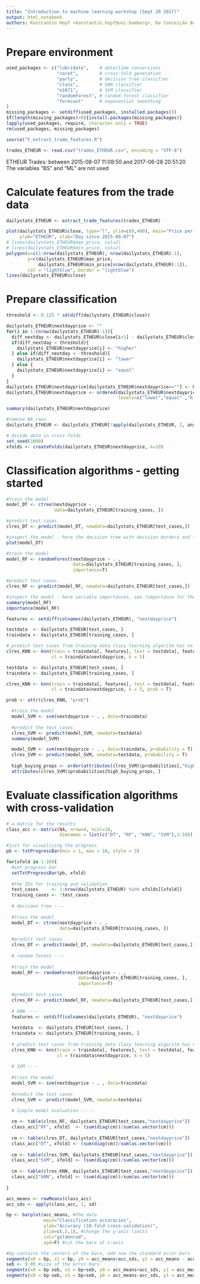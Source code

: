 ```yaml
---
title: "Introduction to machine learning workshop (Sept 20 2017)"
output: html_notebook
authors: Konstantin Hopf <konstantin.hopf@uni-bamberg>, Da Conceição Barata  Filipe <fbarata@ethz.ch>
---
```


# Prepare environment 
```r
used_packages <- c("lubridate",    # date/time conversions
                   "caret",        # cross-fold generation
                   "party",        # decision tree classifier
                   "class",        # kNN classifier
                   "e1071",        # SVM classifier
                   "randomForest", # random forest classifier
                   "forecast"      # exponential smoothing
)
missing_packages <- setdiff(used_packages, installed.packages())
if(length(missing_packages)>0){install.packages(missing_packages)}
lapply(used_packages, require, character.only = TRUE)
rm(used_packages, missing_packages)
```

```r
source("F_extract_trade_features.R")
```

```r
trades_ETHEUR <- read.csv("trades_ETHEUR.csv", encoding = "UTF-8")
```
ETHEUR Trades: between 2015-08-07 11:09:50 and 2017-06-28 20:51:20
The variables "BS" and "ML" are not used

# Calculate features from the trade data

```r
dailystats_ETHEUR <- extract_trade_features(trades_ETHEUR)
```

```r
plot(dailystats_ETHEUR$close, type="l", ylim=c(0,400), main="Price per day ETHEUR",
     ylab="ETHEUR", xlab="Day since 2015-08-07")
# lines(dailystats_ETHEUR$max_price, col=2)
# lines(dailystats_ETHEUR$min_price, col=2)
polygon(x=c(1:nrow(dailystats_ETHEUR), nrow(dailystats_ETHEUR):1),
        y=c(dailystats_ETHEUR$max_price, 
            dailystats_ETHEUR$min_price[nrow(dailystats_ETHEUR):1]), 
        col = "lightblue", border = "lightblue")
lines(dailystats_ETHEUR$close)
```

# Prepare classification

```r
threshold <- 0.125 * sd(diff(dailystats_ETHEUR$close))

dailystats_ETHEUR$nextdayprice <- ""
for(i in 1:(nrow(dailystats_ETHEUR)-1)){
  diff_nextday <- dailystats_ETHEUR$close[i+1] - dailystats_ETHEUR$close[i]
  if(diff_nextday > threshold){
    dailystats_ETHEUR$nextdayprice[i] <- "higher"
  } else if(diff_nextday < -threshold){
    dailystats_ETHEUR$nextdayprice[i] <- "lower"
  } else {
    dailystats_ETHEUR$nextdayprice[i] <- "equal"
  }
}
dailystats_ETHEUR$nextdayprice[dailystats_ETHEUR$nextdayprice==""] <- NA
dailystats_ETHEUR$nextdayprice <- ordered(dailystats_ETHEUR$nextdayprice, 
                                          levels=c("lower","equal" ,"higher"))

summary(dailystats_ETHEUR$nextdayprice)
```

```r
#remove NA rows
dailystats_ETHEUR <- dailystats_ETHEUR[!apply(dailystats_ETHEUR, 1, anyNA), ]

# divide data in cross-folds
set.seed(1000)
xfolds <- createFolds(dailystats_ETHEUR$nextdayprice, k=10)
```

# Classification algorithms - getting started
```r
#train the model
model_DT <- ctree(nextdayprice ~ . , 
                  data=dailystats_ETHEUR[training_cases, ])

#predict test cases
clres_DT <- predict(model_DT, newdata=dailystats_ETHEUR[test_cases,])

#inspect the model - here the decision tree with decision borders and the distributions of the classes
plot(model_DT)
```

```r
#train the model
model_RF <- randomForest(nextdayprice ~ . , 
                         data=dailystats_ETHEUR[training_cases, ],
                         importance=T)

#predict test cases
clres_RF <- predict(model_RF, newdata=dailystats_ETHEUR[test_cases,])

#inspect the model - here variable importances, see ?importance for the definition of measures
summary(model_RF)
importance(model_RF)
```
```r
features <- setdiff(colnames(dailystats_ETHEUR), "nextdayprice")

testdata  <- dailystats_ETHEUR[test_cases, ]
traindata <- dailystats_ETHEUR[training_cases, ]

# predict test cases from training data (lazy learning algoritm has no explicit training step!)
clres_KNN <- knn(train = traindata[, features], test = testdata[, features], 
                 cl = traindata$nextdayprice, k = 5)
```

```r
testdata  <- dailystats_ETHEUR[test_cases, ]
traindata <- dailystats_ETHEUR[training_cases, ]

clres_KNN <- knn(train = traindata[, features], test = testdata[, features], 
                 cl = traindata$nextdayprice, k = 5, prob = T)

prob <- attr(clres_KNN, "prob")
```

```r
  #train the model
  model_SVM <- svm(nextdayprice ~ . , data=traindata)
  
  #predict the test cases
  clres_SVM <- predict(model_SVM, newdata=testdata)
  summary(model_SVM)
```

```r
  model_SVM <- svm(nextdayprice ~ . , data=traindata, probability = T)
  clres_SVM <- predict(model_SVM, newdata=testdata, probability = T)
  
  high_buying_props <- order(attributes(clres_SVM)$probabilities[,"higher"], decreasing = T)
  attributes(clres_SVM)$probabilities[high_buying_props, ]
```


# Evaluate classification algorithms with cross-validation
```r
# a matrix for the results
class_acc <- matrix(NA, nrow=4, ncol=10, 
                    dimnames = list(c("DT", "RF", "kNN", "SVM"),1:10))

#just for vizualising the progress
pb <- txtProgressBar(min = 1, max = 10, style = 3)

for(xfold in 1:10){
  #set progress bar
  setTxtProgressBar(pb, xfold)
  
  #the IDs for training and validation
  test_cases     <- 1:nrow(dailystats_ETHEUR) %in% xfolds[[xfold]]
  training_cases <- !test_cases
  
  # decisoon tree ----
  
  #train the model
  model_DT <- ctree(nextdayprice ~ . , 
                    data=dailystats_ETHEUR[training_cases, ])
  
  #predict test cases
  clres_DT <- predict(model_DT, newdata=dailystats_ETHEUR[test_cases,])
  
  # random forest ----
  
  #train the model
  model_RF <- randomForest(nextdayprice ~ . , 
                           data=dailystats_ETHEUR[training_cases, ],
                           importance=T)
  
  #predict test cases
  clres_RF <- predict(model_RF, newdata=dailystats_ETHEUR[test_cases,])
  
  # kNN ----
  features <- setdiff(colnames(dailystats_ETHEUR), "nextdayprice")
  
  testdata  <- dailystats_ETHEUR[test_cases, ]
  traindata <- dailystats_ETHEUR[training_cases, ]
  
  # predict test cases from training data (lazy learning algoritm has no explicit training step!)
  clres_KNN <- knn(train = traindata[, features], test = testdata[, features], 
                   cl = traindata$nextdayprice, k = 5)
  
  # SVM ----
  
  #train the model
  model_SVM <- svm(nextdayprice ~ . , data=traindata)
  
  #predict the test cases
  clres_SVM <- predict(model_SVM, newdata=testdata)
  
  # Simple model evaluation -----

  cm <- table(clres_RF, dailystats_ETHEUR[test_cases,"nextdayprice"])
  class_acc["RF", xfold]  <- (sum(diag(cm))/sum(as.vector(cm)))
  
  cm <- table(clres_DT, dailystats_ETHEUR[test_cases,"nextdayprice"])
  class_acc["DT", xfold] <- (sum(diag(cm))/sum(as.vector(cm)))
  
  cm <- table(clres_SVM, dailystats_ETHEUR[test_cases,"nextdayprice"])
  class_acc["SVM", xfold] <- (sum(diag(cm))/sum(as.vector(cm)))
  
  cm <- table(clres_KNN, dailystats_ETHEUR[test_cases,"nextdayprice"])
  class_acc["kNN", xfold] <- (sum(diag(cm))/sum(as.vector(cm)))
  
}
```

```r
acc_means <- rowMeans(class_acc)
acc_sds <- apply(class_acc, 1, sd)

bp <- barplot(acc_means, #the data
              main="Classification accuracies",
              ylab="Accuracy (10-fold cross-validation)",
              ylim=c(.2,1), #change the y-axis limits
              col="goldenrod",
              xpd=F) #cut the bars at x-axis

#bp contains the centers of the bars, add now the standard error-bars
segments(x0 = bp, x1 = bp, y0 = acc_means+acc_sds, y1 = acc_means - acc_sds)
seb <- 0.05 #size of the error bars
segments(x0 = bp-seb, x1 = bp+seb, y0 = acc_means+acc_sds, y1 = acc_means+acc_sds)
segments(x0 = bp-seb, x1 = bp+seb, y0 = acc_means-acc_sds, y1 = acc_means-acc_sds)
```


